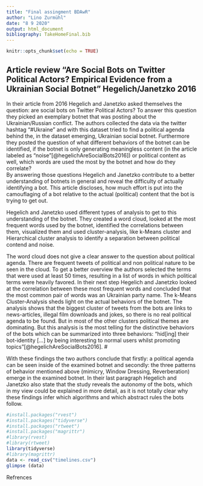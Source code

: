 ```yaml
---
title: "Final assingment BDAwR"
author: "Lino Zurmühl"
date: "8 9 2020"
output: html_document
bibliography: TakeHomeFinal.bib
---
```


```r
knitr::opts_chunk$set(echo = TRUE)
```
## Article review "Are Social Bots on Twitter Political Actors? Empirical Evidence from a Ukrainian Social Botnet" Hegelich/Janetzko 2016

In their article from 2016 Hegelich and Janetzko asked themselves the question: are social bots on Twitter Political Actors? To answer this question they picked an exemplary botnet that was posting about the Ukrainian/Russian conflict. The authors collected the data via the twitter hashtag "#Ukraine" and with this dataset tried to find a political agenda behind the, in the dataset emerging, Ukrainian social botnet. Furthermore they posted the question of what different behaviors of the botnet can be identified, if the botnet is only generating meaningless content (in the article labeled as "noise"[@hegelichAreSocialBots2016]) or political content as well, which words are used the most by the botnet and how do they correlate?  
By answering those questions Hegelich and Janetzko contribute to a better understanding of botnets in general and reveal the difficulty of actually identifying a bot. This article discloses, how much effort is put into the camouflaging of a bot relative to the actual (political) content that the bot is trying to get out. 

Hegelich and Janetzko used different types of analysis to get to this understanding of the botnet. They created a word cloud, looked at the most frequent words used by the botnet, identified the correlations between them, visualized them and used cluster-analysis, like k-Means cluster and Hierarchical cluster analysis to identify a separation between political contend and noise.

The word cloud does not give a clear answer to the question about political agenda. There are frequent tweets of political and non political nature to be seen in the cloud. To get a better overview the authors selected the terms that were used at least 50  times, resulting in a list of words in which political terms were heavily favored. In their next step Hegelich and Janetzko looked at the correlation between these most frequent words and concluded that the most common pair of words was an Ukrainian party name. The k-Means Cluster-Analysis sheds light on the actual behaviors of the botnet. The analysis shows that the biggest cluster of tweets from the bots are links to news-articles, illegal film downloads and jokes, so there is no real political agenda to be found. But in most of the other clusters political themes are dominating. But this analysis is the most telling for the distinctive behaviors of the bots which can be summarized into three behaviors: "hid[ing] their bot-identity [...] by being interesting to normal users whilst promoting topics"[@hegelichAreSocialBots2016]. #

With these findings the two authors conclude that firstly: a political agenda can be seen inside of the examined botnet and secondly: the three patterns of behavior mentioned above (mimicry, Window Dressing, Reverberation) emerge in the examined botnet. In their last paragraph Hegelich and Janetzko also state that the study reveals the autonomy of the bots, which in my view could be explained in more detail, as it is not totally clear why these findings infer which algorithms and which abstract rules the bots follow. 


```r
#install.packages("rvest")
#install.packages("tidyverse")
#install.packages("rtweet")
#install.packages("magrittr")
#library(rvest)
#library(rtweet)
library(tidyverse)
#library(magrittr)
data <- read_csv("timelines.csv")
glimpse (data)
```
Refrences

